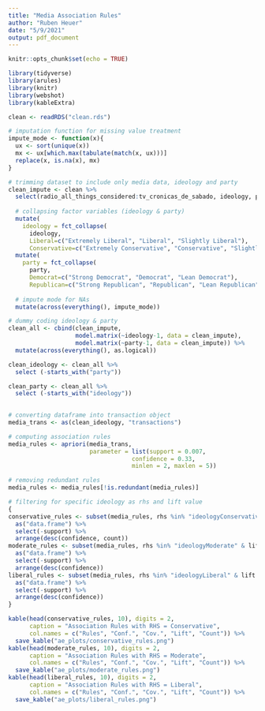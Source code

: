 ```yaml
---
title: "Media Association Rules"
author: "Ruben Heuer"
date: "5/9/2021"
output: pdf_document
---
```


```r
knitr::opts_chunk$set(echo = TRUE)

library(tidyverse)
library(arules)
library(knitr)
library(webshot)
library(kableExtra)
```

```r
clean <- readRDS("clean.rds")

# imputation function for missing value treatment
impute_mode <- function(x){
  ux <- sort(unique(x))
  mx <- ux[which.max(tabulate(match(x, ux)))]
  replace(x, is.na(x), mx)
}

# trimming dataset to include only media data, ideology and party
clean_impute <- clean %>% 
  select(radio_all_things_considered:tv_cronicas_de_sabado, ideology, party) %>% 
  
  # collapsing factor variables (ideology & party)
  mutate(
    ideology = fct_collapse(
      ideology,
      Liberal=c("Extremely Liberal", "Liberal", "Slightly Liberal"),
      Conservative=c("Extremely Conservative", "Conservative", "Slightly Conservative"))) %>%
  mutate(
    party = fct_collapse(
      party,
      Democrat=c("Strong Democrat", "Democrat", "Lean Democrat"),
      Republican=c("Strong Republican", "Republican", "Lean Republican"))) %>% 
  
  # impute mode for NAs
  mutate(across(everything(), impute_mode))

# dummy coding ideology & party
clean_all <- cbind(clean_impute, 
                   model.matrix(~ideology-1, data = clean_impute),
                   model.matrix(~party-1, data = clean_impute)) %>% 
  mutate(across(everything(), as.logical))

clean_ideology <- clean_all %>% 
  select (-starts_with("party"))

clean_party <- clean_all %>% 
  select (-starts_with("ideology"))

  
# converting dataframe into transaction object
media_trans <- as(clean_ideology, "transactions")

# computing association rules
media_rules <- apriori(media_trans, 
                       parameter = list(support = 0.007, 
                                   confidence = 0.33, 
                                   minlen = 2, maxlen = 5))

# removing redundant rules
media_rules <- media_rules[!is.redundant(media_rules)]

# filtering for specific ideology as rhs and lift value
{
conservative_rules <- subset(media_rules, rhs %in% "ideologyConservative" & lift > 1.5 & count >= 50) %>%
  as("data.frame") %>% 
  select(-support) %>% 
  arrange(desc(confidence, count))
moderate_rules <- subset(media_rules, rhs %in% "ideologyModerate" & lift > 1.5& count >= 50) %>%
  as("data.frame") %>% 
  select(-support) %>% 
  arrange(desc(confidence))
liberal_rules <- subset(media_rules, rhs %in% "ideologyLiberal" & lift > 1.5& count >= 50) %>%
  as("data.frame") %>% 
  select(-support) %>% 
  arrange(desc(confidence))
}
```


```r
kable(head(conservative_rules, 10), digits = 2,
      caption = "Association Rules with RHS = Conservative",
      col.names = c("Rules", "Conf.", "Cov.", "Lift", "Count")) %>% 
  save_kable("ae_plots/conservative_rules.png")
kable(head(moderate_rules, 10), digits = 2,
      caption = "Association Rules with RHS = Moderate",
      col.names = c("Rules", "Conf.", "Cov.", "Lift", "Count")) %>% 
  save_kable("ae_plots/moderate_rules.png")
kable(head(liberal_rules, 10), digits = 2,
      caption = "Association Rules with RHS = Liberal",
      col.names = c("Rules", "Conf.", "Cov.", "Lift", "Count")) %>% 
  save_kable("ae_plots/liberal_rules.png")
```


